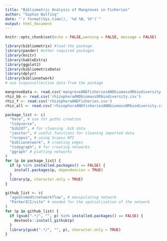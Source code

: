 ---
title: "Bibliometric Analysis of Mangroves in Fisheries"
author: "Sophie Wulfing"
date: "`r format(Sys.time(), '%d %B, %Y')`"
output: html_document
---

```{r setup, include=FALSE}
knitr::opts_chunk$set(echo = FALSE,warning = FALSE, message = FALSE)

library(bibliometrix) #load the package
library(pander) #other required packages
library(knitr)
library(kableExtra)
library(ggplot2)
library(bibliometrixData)
library(dplyr)
library(biblionetwork)
# use scopuscollection data from the package 

mangroveData <- read.csv('mangroveANDfisheriesANDbiomassORbiodiversity.csv')
rhiz_bb <- read.csv('rhizophoraANDbiomassORbiodiversity.csv')
rhiz_f <- read.csv('rhizophoraANDfisheries.csv')
rhiz_all <- read.csv('rhizophoraANDfisheriesANDbiomassORbiodiversity.csv')

```

```{r packageDownload}

package_list <- c(
  "here", # use for paths creation
  "tidyverse",
  "bib2df", # for cleaning .bib data
  "janitor", # useful functions for cleaning imported data
  "rscopus", # using Scopus API
  "biblionetwork", # creating edges
  "tidygraph", # for creating networks
  "ggraph" # plotting networks
)
for (p in package_list) {
  if (p %in% installed.packages() == FALSE) {
    install.packages(p, dependencies = TRUE)
  }
  library(p, character.only = TRUE)
}

github_list <- c(
  "agoutsmedt/networkflow", # manipulating network
  "ParkerICI/vite" # needed for the spatialisation of the network
)
for (p in github_list) {
  if (gsub(".*/", "", p) %in% installed.packages() == FALSE) {
    devtools::install_github(p)
  }
  library(gsub(".*/", "", p), character.only = TRUE)
}


```

